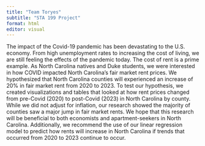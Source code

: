 ```yaml
---
title: "Team Toryes"
subtitle: "STA 199 Project"
format: html
editor: visual
---
```


The impact of the Covid-19 pandemic has been devastating to the U.S. economy. From high unemployment rates to increasing the cost of living, we are still feeling the effects of the pandemic today. The cost of rent is a prime example. As North Carolina natives and Duke students, we were interested in how COVID impacted North Carolina's fair market rent prices. We hypothesized that North Carolina counties will experienced an increase of 20% in fair market rent from 2020 to 2023. To test our hypothesis, we created visualizations and tables that looked at how rent prices changed from pre-Covid (2020) to post-Covid (2023) in North Carolina by county. While we did not adjust for inflation, our research showed the majority of counties saw a major jump in fair market rents. We hope that this research will be beneficial to both economists and apartment-seekers in North Carolina. Additionally, we recommend the use of our linear regression model to predict how rents will increase in North Carolina if trends that occurred from 2020 to 2023 continue to occur.
